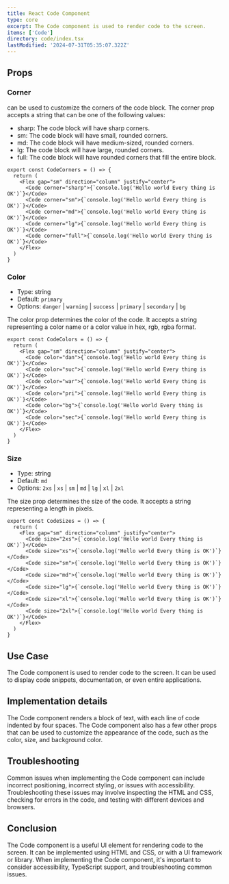 ```yaml
---
title: React Code Component
type: core
excerpt: The Code component is used to render code to the screen.
items: ['Code']
directory: code/index.tsx
lastModified: '2024-07-31T05:35:07.322Z'
---
```


## Props

### Corner

can be used to customize the corners of the code block. The corner prop accepts a string that can be one of the following values:

- sharp: The code block will have sharp corners.
- sm: The code block will have small, rounded corners.
- md: The code block will have medium-sized, rounded corners.
- lg: The code block will have large, rounded corners.
- full: The code block will have rounded corners that fill the entire block.

<CodeCorners />

```tsx showLineNumbers title="Code.tsx"
export const CodeCorners = () => {
  return (
    <Flex gap="sm" direction="column" justify="center">
      <Code corner="sharp">{`console.log('Hello world Every thing is OK')`}</Code>
      <Code corner="sm">{`console.log('Hello world Every thing is OK')`}</Code>
      <Code corner="md">{`console.log('Hello world Every thing is OK')`}</Code>
      <Code corner="lg">{`console.log('Hello world Every thing is OK')`}</Code>
      <Code corner="full">{`console.log('Hello world Every thing is OK')`}</Code>
    </Flex>
  )
}
```

### Color

- Type: string
- Default: `primary`
- Options: `danger` | `warning` | `success` | `primary` | `secondary` | `bg`

The color prop determines the color of the code. It accepts a string representing a color name or a color value in hex, rgb, rgba format.

<CodeColors />

```tsx showLineNumbers title="Code.tsx"
export const CodeColors = () => {
  return (
    <Flex gap="sm" direction="column" justify="center">
      <Code color="dan">{`console.log('Hello world Every thing is OK')`}</Code>
      <Code color="suc">{`console.log('Hello world Every thing is OK')`}</Code>
      <Code color="war">{`console.log('Hello world Every thing is OK')`}</Code>
      <Code color="pri">{`console.log('Hello world Every thing is OK')`}</Code>
      <Code color="bg">{`console.log('Hello world Every thing is OK')`}</Code>
      <Code color="sec">{`console.log('Hello world Every thing is OK')`}</Code>
    </Flex>
  )
}
```

### Size

- Type: string
- Default: `md`
- Options: `2xs` | `xs` | `sm` | `md` | `lg` | `xl` | `2xl`

The size prop determines the size of the code. It accepts a string representing a length in pixels.

<CodeSizes />

```tsx showLineNumbers title="Code.tsx"
export const CodeSizes = () => {
  return (
    <Flex gap="sm" direction="column" justify="center">
      <Code size="2xs">{`console.log('Hello world Every thing is OK')`}</Code>
      <Code size="xs">{`console.log('Hello world Every thing is OK')`}</Code>
      <Code size="sm">{`console.log('Hello world Every thing is OK')`}</Code>
      <Code size="md">{`console.log('Hello world Every thing is OK')`}</Code>
      <Code size="lg">{`console.log('Hello world Every thing is OK')`}</Code>
      <Code size="xl">{`console.log('Hello world Every thing is OK')`}</Code>
      <Code size="2xl">{`console.log('Hello world Every thing is OK')`}</Code>
    </Flex>
  )
}
```

## Use Case

The Code component is used to render code to the screen. It can be used to display code snippets, documentation, or even entire applications.

## Implementation details

The Code component renders a block of text, with each line of code indented by four spaces. The Code component also has a few other props that can be used to customize the appearance of the code, such as the color, size, and background color.

## Troubleshooting

Common issues when implementing the Code component can include incorrect positioning, incorrect styling, or issues with accessibility. Troubleshooting these issues may involve inspecting the HTML and CSS, checking for errors in the code, and testing with different devices and browsers.

## Conclusion

The Code component is a useful UI element for rendering code to the screen. It can be implemented using HTML and CSS, or with a UI framework or library. When implementing the Code component, it's important to consider accessibility, TypeScript support, and troubleshooting common issues.
